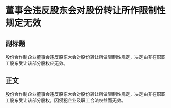 # 董事会违反股东会对股份转让所作限制性规定无效
## 副标题
股份合作制企业董事会违反股东大会对股份转让所做限制性规定，决定由非在职职工股东受让该部分股权应无效。
## 正文
股份合作制企业董事会违反股东大会对股份转让所做限制性规定，决定由非在职职工股东受让该部分股权，因侵犯企业及职工合法权益而无效。